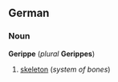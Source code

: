 ==German==
===Noun===
'''Gerippe''' (''plural'' '''Gerippes''')

#[[skeleton]] (''system of bones'')
